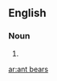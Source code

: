==English==
===Noun===
{{infl|en|noun}}

# {{plural of|[[ant bear]]}}

{{anagrams:en/aabenrst}}
[[ar:ant bears]]